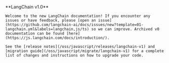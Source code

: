 <Tip>
    **LangChain v1.0**

    Welcome to the new LangChain documentation! If you encounter any issues or have feedback, please [open an issue](https://github.com/langchain-ai/docs/issues/new?template=01-langchain.yml&labels=langchain,js/ts) so we can improve. Archived v0 documentation can be found [here](https://js.langchain.com/docs/introduction/).

    See the [release notes](/oss/javascript/releases/langchain-v1) and [migration guide](/oss/javascript/migrate/langchain-v1) for a complete list of changes and instructions on how to upgrade your code.
</Tip>
